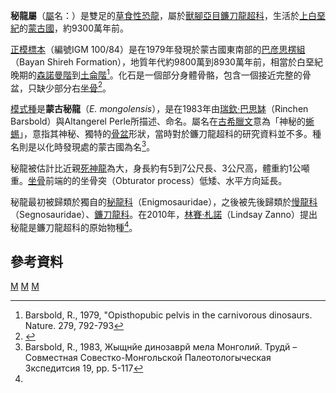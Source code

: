 {{Automatic Taxobox
| taxon = Enigmosaurus
| fossil_range = [[白堊紀|白堊紀]]後期, {{fossilrange|93|earliest=98|latest=89.3}}
| image = Enigmosaurus Restoration.jpg
| image_caption = 
| authority = [[瑞欽·巴思缽|Barsbold]] & Perle, 1983
| type_species = '''蒙古秘龍<br>''Enigmosaurus mongolensis'''''
| type_species_authority = Barsbold & Perle, 1983
}}

'''秘龍屬'''（[[屬|屬]]名：{{lang|la|''Enigmosaurus''}}）是雙足的[[草食性|草食性]][[恐龍|恐龍]]，屬於[[獸腳亞目|獸腳亞目]][[鐮刀龍超科|鐮刀龍超科]]，生活於[[上白堊紀|上白堊紀]]的[[蒙古國|蒙古國]]，約9300萬年前。

[[正模標本|正模標本]]（編號IGM 100/84）是在1979年發現於蒙古國東南部的[[巴彦思楞組|巴彦思楞組]]（Bayan Shireh Formation），地質年代約9800萬到8930萬年前，相當於白堊紀晚期的[[森諾曼階|森諾曼階]]到[[土侖階|土侖階]]<ref>Barsbold, R., 1979, "Opisthopubic pelvis in the carnivorous dinosaurs. Nature. 279, 792-793</ref>。化石是一個部分身體骨骼，包含一個接近完整的骨盆，只缺少部分右[[坐骨|坐骨]]<ref name=Zanno2010>{{Cite journal |author=Lindsay E. Zanno |year=2010 |title=A taxonomic and phylogenetic re-evaluation of Therizinosauria (Dinosauria: Maniraptora) |url=http://www.tandfonline.com/doi/abs/10.1080/14772019.2010.488045 |journal=Journal of Systematic Palaeontology |volume=8 |issue=4 |pages=503–543 |doi=10.1080/14772019.2010.488045 |access-date=2012-09-23 |archive-date=2017-02-09 |archive-url=https://web.archive.org/web/20170209163758/http://www.tandfonline.com/doi/abs/10.1080/14772019.2010.488045 |dead-url=no }}</ref>。

[[模式種|模式種]]是'''蒙古秘龍'''（''E. mongolensis''），是在1983年由[[瑞欽·巴思缽|瑞欽·巴思缽]]（Rinchen Barsbold）與Altangerel Perle所描述、命名。屬名在[[古希臘文|古希臘文]]意為「神秘的[[蜥蜴|蜥蜴]]」，意指其神秘、獨特的[[骨盆|骨盆]]形狀，當時對於鐮刀龍超科的研究資料並不多。種名則是以化時發現處的蒙古國為名<ref>Barsbold, R., 1983, Жыщнйе динозаврй мела Монголий. Трудй – Совместная Совестко-Монгольской Палеотологыческая Зкспедитсия 19, pp. 5-117</ref>。

秘龍被估計比近親[[死神龍|死神龍]]為大，身長約有5到7公尺長、3公尺高，體重約1公噸重。[[坐骨|坐骨]]前端的的坐骨突（Obturator process）低矮、水平方向延長。

秘龍最初被歸類於獨自的[[秘龍科|秘龍科]]（Enigmosauridae），之後被先後歸類於[[慢龍科|慢龍科]]（Segnosauridae）、[[鐮刀龍科|鐮刀龍科]]。在2010年，[[林賽·札諾|林賽·札諾]]（Lindsay Zanno）提出秘龍是鐮刀龍超科的原始物種<ref name=Zanno2010/>。

==參考資料==
{{reflist}}
{{手盜龍類|M.}}
{{Taxonbar|from=Q134611}}

[[Category:上白堊紀恐龍|M]]
[[Category:亞洲恐龍|M]]
[[Category:鐮刀龍超科|M]]